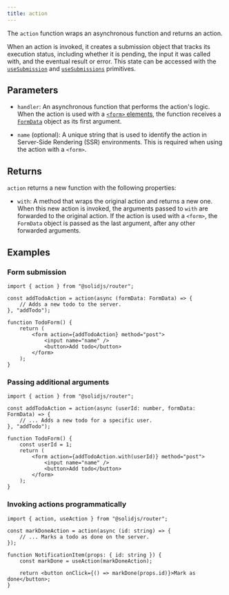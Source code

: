 ```yaml
---
title: action
---
```


The `action` function wraps an asynchronous function and returns an action.

When an action is invoked, it creates a submission object that tracks its execution status, including whether it is pending, the input it was called with, and the eventual result or error.
This state can be accessed with the [`useSubmission`](/solid-router/reference/data-apis/use-submission) and [`useSubmissions`](/solid-router/reference/data-apis/use-submissions) primitives.

## Parameters

- `handler`:
  An asynchronous function that performs the action's logic.
  When the action is used with a [`<form>` elements](https://developer.mozilla.org/en-US/docs/Web/HTML/Reference/Elements/form), the function receives a [`FormData`](https://developer.mozilla.org/en-US/docs/Web/API/FormData) object as its first argument.

- `name` (optional):
  A unique string that is used to identify the action in Server-Side Rendering (SSR) environments.
  This is required when using the action with a `<form>`.

## Returns

`action` returns a new function with the following properties:

- `with`:
  A method that wraps the original action and returns a new one.
  When this new action is invoked, the arguments passed to `with` are forwarded to the original action.
  If the action is used with a `<form>`, the `FormData` object is passed as the last argument, after any other forwarded arguments.

## Examples

### Form submission

```tsx
import { action } from "@solidjs/router";

const addTodoAction = action(async (formData: FormData) => {
	// Adds a new todo to the server.
}, "addTodo");

function TodoForm() {
	return (
		<form action={addTodoAction} method="post">
			<input name="name" />
			<button>Add todo</button>
		</form>
	);
}
```

### Passing additional arguments

```tsx
import { action } from "@solidjs/router";

const addTodoAction = action(async (userId: number, formData: FormData) => {
	// ... Adds a new todo for a specific user.
}, "addTodo");

function TodoForm() {
	const userId = 1;
	return (
		<form action={addTodoAction.with(userId)} method="post">
			<input name="name" />
			<button>Add todo</button>
		</form>
	);
}
```

### Invoking actions programmatically

```tsx
import { action, useAction } from "@solidjs/router";

const markDoneAction = action(async (id: string) => {
	// ... Marks a todo as done on the server.
});

function NotificationItem(props: { id: string }) {
	const markDone = useAction(markDoneAction);

	return <button onClick={() => markDone(props.id)}>Mark as done</button>;
}
```
